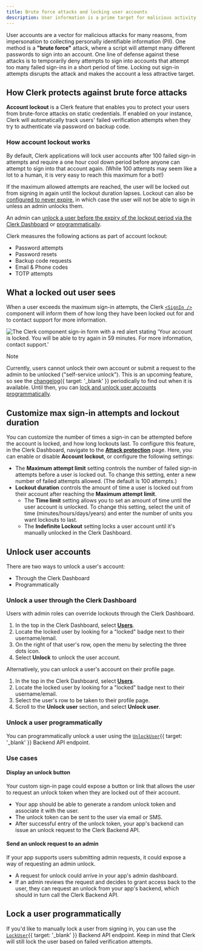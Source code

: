 ```yaml
---
title: Brute force attacks and locking user accounts
description: User information is a prime target for malicious activity. Clerk protects your users against brute force attacks by locking out accounts with too many sign-in attempts until a set period of time has passed.
---
```


User accounts are a vector for malicious attacks for many reasons, from impersonation to collecting personally identifiable information (PII). One method is a **"brute force"** attack, where a script will attempt many different passwords to sign into an account. One line of defense against these attacks is to temporarily deny attempts to sign into accounts that attempt too many failed sign-ins in a short period of time. Locking out sign-in attempts disrupts the attack and makes the account a less attractive target.

## How Clerk protects against brute force attacks

**Account lockout** is a Clerk feature that enables you to protect your users from brute-force attacks on static credentials. If enabled on your instance, Clerk will automatically track users' failed verification attempts when they try to authenticate via password on backup code.

### How account lockout works

By default, Clerk applications will lock user accounts after 100 failed sign-in attempts and require a one hour cool down period before anyone can attempt to sign into that account again. (While 100 attempts may seem like a lot to a human, it is very easy to reach this maximum for a bot!)

If the maximum allowed attempts are reached, the user will be locked out from signing in again until the lockout duration lapses. Lockout can also be [configured to never expire](#customize-max-sign-in-attempts-and-lockout-duration), in which case the user will not be able to sign in unless an admin unlocks them.

An admin can [unlock a user before the expiry of the lockout period via the Clerk Dashboard](#unlock-user-accounts) or [programmatically](#unlock-a-user-programmatically).

Clerk measures the following actions as part of account lockout:

- Password attempts
- Password resets
- Backup code requests
- Email & Phone codes
- TOTP attempts

## What a locked out user sees

When a user exceeds the maximum sign-in attempts, the Clerk [`<SignIn />`](/docs/references/general/components/authentication/sign-in) component will inform them of how long they have been locked out for and to contact support for more information.

![The Clerk component sign-in form with a red alert stating 'Your account is locked. You will be able to try again in 59 minutes. For more information, contact support.'](/docs/images/security/userlock_login.png)

> [!NOTE]
> Currently, users cannot unlock their own account or submit a request to the admin to be unlocked ("self-service unlock"). This is an upcoming feature, so see the [changelog](https://clerk.com/changelog){{ target: '_blank' }} periodically to find out when it is available. Until then, you can [lock and unlock user accounts programmatically](#unlock-a-user-programmatically).

## Customize max sign-in attempts and lockout duration

You can customize the number of times a sign-in can be attempted before the account is locked, and how long lockouts last. To configure this feature, in the Clerk Dashboard, navigate to the [**Attack protection**](https://dashboard.clerk.com/last-active?path=user-authentication/attack-protection) page. Here, you can enable or disable **Account lockout**, or configure the following settings:

- The **Maximum attempt limit** setting controls the number of failed sign-in attempts before a user is locked out. To change this setting, enter a new number of failed attempts allowed. (The default is 100 attempts.)
- **Lockout duration** controls the amount of time a user is locked out from their account after reaching the **Maximum attempt limit**.
  - The **Time limit** setting allows you to set an amount of time until the user account is unlocked. To change this setting, select the unit of time (minutes/hours/days/years) and enter the number of units you want lockouts to last.
  - The **Indefinite Lockout** setting locks a user account until it's manually unlocked in the Clerk Dashboard.

## Unlock user accounts

There are two ways to unlock a user's account:

- Through the Clerk Dashboard
- Programmatically

### Unlock a user through the Clerk Dashboard

Users with admin roles can override lockouts through the Clerk Dashboard.

1. In the top in the Clerk Dashboard, select [**Users**](https://dashboard.clerk.com/last-active?path=users).
1. Locate the locked user by looking for a "locked" badge next to their username/email.
1. On the right of that user's row, open the menu by selecting the three dots icon.
1. Select **Unlock** to unlock the user account.

Alternatively, you can unlock a user's account on their profile page.

1. In the top in the Clerk Dashboard, select [**Users**](https://dashboard.clerk.com/last-active?path=users).
1. Locate the locked user by looking for a "locked" badge next to their username/email.
1. Select the user's row to be taken to their profile page.
1. Scroll to the **Unlock user** section, and select **Unlock user**.

### Unlock a user programmatically

You can programmatically unlock a user using the [`UnlockUser`](/docs/reference/backend-api/tag/Users#operation/UnlockUser){{ target: '_blank' }} Backend API endpoint.

### Use cases

#### Display an unlock button

Your custom sign-in page could expose a button or link that allows the user to request an unlock token when they are locked out of their account.

- Your app should be able to generate a random unlock token and associate it with the user.
- The unlock token can be sent to the user via email or SMS.
- After successful entry of the unlock token, your app's backend can issue an unlock request to the Clerk Backend API.

#### Send an unlock request to an admin

If your app supports users submitting admin requests, it could expose a way of requesting an admin unlock.

- A request for unlock could arrive in your app's admin dashboard.
- If an admin reviews the request and decides to grant access back to the user, they can request an unlock from your app's backend, which should in turn call the Clerk Backend API.

## Lock a user programmatically

If you'd like to manually lock a user from signing in, you can use the [`LockUser`](/docs/reference/backend-api/tag/Users#operation/LockUser){{ target: '_blank' }} Backend API endpoint. Keep in mind that Clerk will still lock the user based on failed verification attempts.
